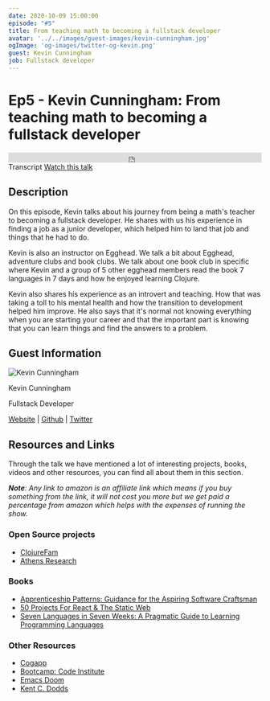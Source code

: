 ```yaml
---
date: 2020-10-09 15:00:00
episode: "#5"
title: From teaching math to becoming a fullstack developer
avatar: '../../images/guest-images/kevin-cunningham.jpg'
ogImage: 'og-images/twitter-og-kevin.png'
guest: Kevin Cunningham
job: Fullstack developer
---
```




# Ep5 - Kevin Cunningham: From teaching math to becoming a fullstack developer

<div class="soundcloud-iframe">
    <iframe class="mb-0" width="100%" height="20" scrolling="no" frameborder="no" allow="autoplay" src="https://w.soundcloud.com/player/?url=https%3A//api.soundcloud.com/tracks/907735096&color=%23fc4056&inverse=true&auto_play=false&show_user=true"></iframe>
</div>

<Link class="link-button mr-5" to="/transcripts/ep5-kevin-cunningham/">Transcript</Link>
<a class="link-button" href="https://youtu.be/CDC2UCUub9g">Watch this talk</a>


## Description

On this episode, Kevin talks about his journey from being a math's teacher to becoming a fullstack developer. He shares with us his experience in finding a job as a junior developer, which helped him to land that job and things that he had to do.

Kevin is also an instructor on Egghead. We talk a bit about Egghead, adventure clubs and book clubs. We talk about one book club in specific where Kevin and a group of 5 other egghead members read the book 7 languages in 7 days and how he enjoyed learning Clojure.

Kevin also shares his experience as an introvert and teaching.  How that was taking a toll to his mental health and how the transition to development helped him improve. He also says that it's normal not knowing everything when you are starting your career and that the important part is knowing that you can learn things and find the answers to a problem.

## Guest Information

<div className="episode-card">
    <img src="https://landingintech.com/kevin-cunningham.jpg" alt="Kevin Cunningham" class="guest-avatar" />
    <div className="mx-8 pt-5">
        <p className="episode-title text-xl">Kevin Cunningham</p>
        <p>Fullstack Developer</p>
        <p>
            <a href="https://www.kevincunningham.co.uk/"> Website</a> | <a href="https://github.com/doingandlearning"> Github</a> | <a href="https://twitter.com/dolearning"> Twitter</a>
        </p>
    </div>
</div>

## Resources and Links

Through the talk we have mentioned a lot of interesting projects, books, videos and other resources, you can find all about them in this section.

_**Note**: Any link to amazon is an affiliate link which means if you buy something from the link, it will not cost you more but we get paid a percentage from amazon which helps with the expenses of running the show._

### Open Source projects

- [ClojureFam](https://github.com/athensresearch/ClojureFam)
- [Athens Research](https://github.com/athensresearch/athens)

### Books

- [Apprenticeship Patterns: Guidance for the Aspiring Software Craftsman](https://amzn.to/33JHtQL)
- [50 Projects For React & The Static Web ](https://50reactprojects.com/)
- [Seven Languages in Seven Weeks: A Pragmatic Guide to Learning Programming Languages](https://amzn.to/3deWugE)

### Other Resources

- [Cogapp](https://www.cogapp.com)
- [Bootcamp: Code Institute](https://codeinstitute.net/)
- [Emacs Doom](https://github.com/hlissner/doom-emacs)
- [Kent C. Dodds](https://kentcdodds.com/)
